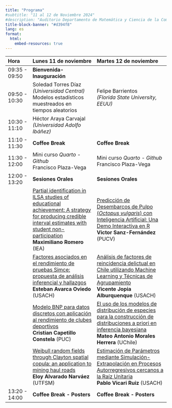 ```yaml
---
title: "Programa"
#subtitle: "11 al 12 de Noviembre 2024"
#description: "Auditorio Departamento de Matemática y Ciencia de la Computación"
title-block-banner: "#d394f8"
lang: es
format: 
  html:
    embed-resources: true
---
```


| Hora              | Lunes 11 de noviembre                        | Martes 12 de noviembre                          |
|:----------------- |:--------------------------------------------|:-------------------------------------------------|
| 09:35 - 09:50     | **Bienvenida-Inauguración**                 |                                                  |
| 09:50 - 10:30     | Soledad Torres Díaz <br> *(Universidad Central)* </br> Modelos estadísticos muestreados en tiempos aleatorios | Felipe Barrientos <br> *(Florida State University, EEUU)* |
| 10:30 - 11:10     | Héctor Araya Carvajal <br> *(Universidad Adolfo Ibáñez)* |  <br>  |
| 11:10 - 11:30     | **Coffee Break**                            | **Coffee Break**                                 |
| 11:30 - 12:00     | Mini curso *Quarto - Github* <br> Francisco Plaza-Vega | Mini curso *Quarto - Github* <br> Francisco Plaza-Vega |
| 12:00 - 13:20     | **Sesiones Orales**                         | **Sesiones Orales**                              |
|                   | [Partial identification in ILSA studies of educational achievement: A strategy for producing credible interval estimates with student non-participation](../abstracts/index.qmd#partial-identification-in-ilsa-studies-of-educational-achievement-a-strategy-for-producing-credible-interval-estimates-with-student-non-participation) <br> **Maximiliano Romero** (IEA) | [Predicción de Desembarcos de Pulpo (*Octopus vulgaris*) con Inteligencia Artificial: Una Demo Interactiva en R](../abstracts/index.qmd#predicci%C3%B3n-de-desembarcos-de-pulpo-octopus-vulgaris-con-inteligencia-artificial-una-demo-interactiva-en-r) <br> **Victor Sanz-Fernández** (PUCV) |
|                   | [Factores asociados en el rendimiento de pruebas Simce: propuesta de análisis inferencial y hallazgos](../abstracts/index.qmd#factores-asociados-en-el-rendimiento-de-pruebas-simce-propuesta-de-an%C3%A1lisis-inferencial-y-hallazgos) <br> **Esteban Avarca Oviedo** (USACH) | [Análisis de factores de reincidencia delictual en Chile utilizando Machine Learning y Técnicas de Agrupamiento](../abstracts/index.qmd#an%C3%A1lisis-de-factores-de-reincidencia-delictual-en-chile-utilizando-machine-learning-y-t%C3%A9cnicas-de-agrupamiento) <br> **Vicente Jopia Alburquenque** (USACH) |
|                   | [Modelo BNP para datos discretos con aplicación al rendimiento de clubes deportivos](../abstracts/index.qmd#modelo-bnp-para-datos-discretos-con-aplicaci%C3%B3n-al-rendimiento-de-clubes-deportivos) <br> **Cristian Capetillo Constela** (PUC) | [El uso de los modelos de distribución de especies para la construcción de distribuciones a priori en inferencia bayesiana](../abstracts/index.qmd#el-uso-de-los-modelos-de-distribuci%C3%B3n-de-especies-para-la-construcci%C3%B3n-de-distribuciones-a-priori-en-inferencia-bayesiana) <br> **Mateo Antonio Morales Herrera** (UChile) |
|                   | [Weibull random fields through Clayton spatial copula: an application to mining haul roads](../abstracts/index.qmd#weibull-random-fields-through-clayton-spatial-copula-an-application-to-mining-haul-roads) <br> **Eloy Alvarado Narváez** (UTFSM) | [Estimación de Parámetros mediante Simulación-Extrapolación en Procesos Autorregresivos cercanos a la Raíz Unitaria](../abstracts/index.qmd#estimaci%C3%B3n-de-par%C3%A1metros-mediante-simulaci%C3%B3n-extrapolaci%C3%B3n-en-procesos-autorregresivos-cercanos-a-la-ra%C3%ADz-unitaria) <br> **Pablo Vicari Ruiz** (USACH) |
| 13:20 - 14:00     | **Coffee Break - Posters**                  | **Coffee Break - Posters**                       |
